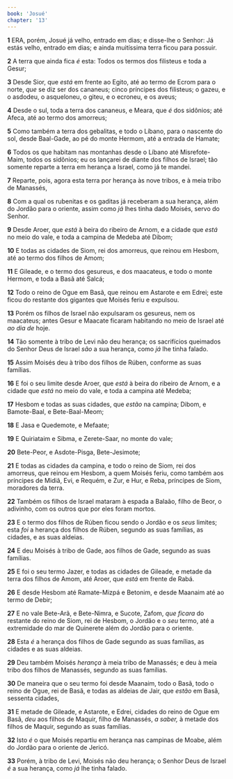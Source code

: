 ```yaml
---
book: 'Josué'
chapter: '13'
---
```


**1** ERA, porém, Josué já velho, entrado em dias; e disse-lhe o Senhor: Já estás velho, entrado em dias; e ainda muitíssima terra ficou para possuir.

**2** A terra que ainda fica _é_ esta: Todos os termos dos filisteus e toda a Gesur;

**3** Desde Sior, que _está_ em frente ao Egito, até ao termo de Ecrom para o norte, _que_ se diz ser dos cananeus; cinco príncipes dos filisteus; o gazeu, e o asdodeu, o asqueloneu, o giteu, e o ecroneu, e os aveus;

**4** Desde o sul, toda a terra dos cananeus, e Meara, que _é_ dos sidônios; até Afeca, até ao termo dos amorreus;

**5** Como também a terra dos gebalitas, e todo o Líbano, para o nascente do sol, desde Baal-Gade, ao pé do monte Hermom, até a entrada de Hamate;

**6** Todos os que habitam nas montanhas desde o Líbano até Misrefote-Maim, todos os sidônios; eu os lançarei de diante dos filhos de Israel; tão somente reparte a terra em herança a Israel, como já te mandei.

**7** Reparte, pois, agora esta terra por herança às nove tribos, e à meia tribo de Manassés,

**8** Com a qual os rubenitas e os gaditas já receberam a sua herança, além do Jordão para o oriente, assim como _já_ lhes tinha dado Moisés, servo do Senhor.

**9** Desde Aroer, que _está_ à beira do ribeiro de Arnom, e a cidade que _está_ no meio do vale, e toda a campina de Medeba até Dibom;

**10** E todas as cidades de Siom, rei dos amorreus, que reinou em Hesbom, até ao termo dos filhos de Amom;

**11** E Gileade, e o termo dos gesureus, e dos maacateus, e todo o monte Hermom, e toda a Basã até Salcá;

**12** Todo o reino de Ogue em Basã, que reinou em Astarote e em Edrei; este ficou do restante dos gigantes que Moisés feriu e expulsou.

**13** Porém os filhos de Israel não expulsaram os gesureus, nem os maacateus; antes Gesur e Maacate ficaram habitando no meio de Israel até _ao dia de_ hoje.

**14** Tão somente à tribo de Levi não deu herança; os sacrifícios queimados do Senhor Deus de Israel _são_ a sua herança, como _já_ lhe tinha falado.

**15** Assim Moisés deu à tribo dos filhos de Rúben, conforme as suas famílias.

**16** E foi o seu limite desde Aroer, que _está_ à beira do ribeiro de Arnom, e a cidade que _está_ no meio do vale, e toda a campina até Medeba;

**17** Hesbom e todas as suas cidades, que _estão_ na campina; Dibom, e Bamote-Baal, e Bete-Baal-Meom;

**18** E Jasa e Quedemote, e Mefaate;

**19** E Quiriataim e Sibma, e Zerete-Saar, no monte do vale;

**20** Bete-Peor, e Asdote-Pisga, Bete-Jesimote;

**21** E todas as cidades da campina, e todo o reino de Siom, rei dos amorreus, que reinou em Hesbom, a quem Moisés feriu, como também aos príncipes de Midiã, Evi, e Requém, e Zur, e Hur, e Reba, príncipes de Siom, moradores da terra.

**22** Também os filhos de Israel mataram à espada a Balaão, filho de Beor, o adivinho, com os outros que por eles foram mortos.

**23** E o termo dos filhos de Rúben ficou sendo o Jordão e os _seus_ limites; esta _foi_ a herança dos filhos de Rúben, segundo as suas famílias, as cidades, e as suas aldeias.

**24** E deu Moisés à tribo de Gade, aos filhos de Gade, segundo as suas famílias.

**25** E foi o seu termo Jazer, e todas as cidades de Gileade, e metade da terra dos filhos de Amom, até Aroer, que _está_ em frente de Rabá.

**26** E desde Hesbom até Ramate-Mizpá e Betonim, e desde Maanaim até ao termo de Debir;

**27** E no vale Bete-Arã, e Bete-Nimra, e Sucote, Zafom, _que ficara_ do restante do reino de Siom, rei de Hesbom, o Jordão e o _seu_ termo, até a extremidade do mar de Quinerete além do Jordão para o oriente.

**28** Esta _é_ a herança dos filhos de Gade segundo as suas famílias, as cidades e as suas aldeias.

**29** Deu também Moisés _herança_ à meia tribo de Manassés; e deu à meia tribo dos filhos de Manassés, segundo as suas famílias.

**30** De maneira que o seu termo foi desde Maanaim, todo o Basã, todo o reino de Ogue, rei de Basã, e todas as aldeias de Jair, que _estão_ em Basã, sessenta cidades,

**31** E metade de Gileade, e Astarote, e Edrei, cidades do reino de Ogue em Basã, _deu_ aos filhos de Maquir, filho de Manassés, _a saber,_ à metade dos filhos de Maquir, segundo as suas famílias.

**32** Isto _é_ o que Moisés repartiu em herança nas campinas de Moabe, além do Jordão para o oriente de Jericó.

**33** Porém, à tribo de Levi, Moisés não deu herança; o Senhor Deus de Israel _é_ a sua herança, como _já_ lhe tinha falado.
